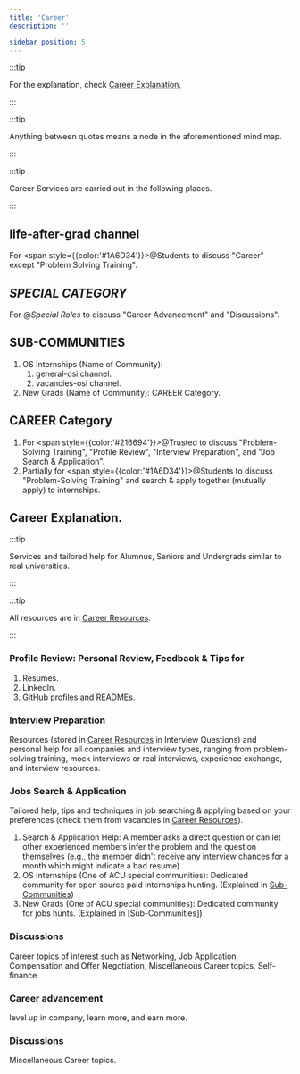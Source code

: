 ```yaml
---
title: 'Career'
description: ''

sidebar_position: 5
---
```


:::tip

For the explanation, check [Career Explanation.](#career-explanation)

:::

:::tip

Anything between quotes means a node in the aforementioned mind map.

:::

:::tip

Career Services are carried out in the following places.

:::

## life-after-grad channel

For <span style={{color:'#1A6D34'}}>@Students</span> to discuss "Career" except "Problem Solving Training".

## _SPECIAL CATEGORY_

For @_Special Roles_ to discuss "Career Advancement" and "Discussions".

## SUB-COMMUNITIES

1. OS Internships (Name of Community):
    1. general-osi channel.
    2. vacancies-osi channel.
2. New Grads (Name of Community): CAREER Category.

## CAREER Category

1. For <span style={{color:'#216694'}}>@Trusted</span> to discuss "Problem-Solving Training", "Profile Review", "Interview Preparation", and "Job Search & Application".
2. Partially for <span style={{color:'#1A6D34'}}>@Students</span> to discuss "Problem-Solving Training" and search & apply together (mutually apply) to internships.

## Career Explanation.

:::tip

Services and tailored help for Alumnus, Seniors and Undergrads similar to real universities.

:::

:::tip

All resources are in [Career Resources](#career-resources).

:::

### Profile Review: Personal Review, Feedback & Tips for

1. Resumes.
2. LinkedIn.
3. GitHub profiles and READMEs.

### Interview Preparation

Resources (stored in [Career Resources](/resources/career-resources) in Interview Questions) and personal help for all companies and interview types, ranging from problem-solving training, mock interviews or real interviews, experience exchange, and interview resources.

### Jobs Search & Application

Tailored help, tips and techniques in job searching & applying based on your preferences (check them from vacancies in [Career Resources](/resources/career-resources)).

1. Search & Application Help: A member asks a direct question or can let other experienced members infer the problem and the question themselves (e.g., the member didn't receive any interview chances for a month which might indicate a bad resume)
2. OS Internships (One of ACU special communities): Dedicated community for open source paid internships hunting. (Explained in [Sub-Communities](/community/services-onboarding/sub-communities))
3. New Grads (One of ACU special communities): Dedicated community for jobs hunts. (Explained in [Sub-Communities])

### Discussions

Career topics of interest such as Networking, Job Application, Compensation and Offer Negotiation, Miscellaneous Career topics, Self-finance.

### Career advancement

level up in company, learn more, and earn more.

### Discussions

Miscellaneous Career topics.
